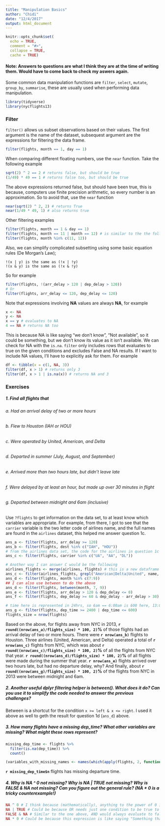 ```yaml
---
title: "Manipulation Basics"
author: "Chidi"
date: "12/4/2017"
output: html_document
---
```


```r
knitr::opts_chunk$set(
  echo = TRUE,
  comment = "#>",
  collapse = TRUE,
  cache = TRUE)
```

#### Note: Answers to questions are what I think they are at the time of writing them. Would have to come back to check my aswers again. 

Some common data manipulation functions are `filter`, `select`, `mutate`, `group_by`, `summarise`, these are usually used when performing data manipulation.  

```r
library(tidyverse)
library(nycflights13)
```

### Filter  

`filter()` allows us subset observations based on their values. The first argument is the name of the dataset, subsequest argument are the expressions for filtering the data frame. 

```r
filter(flights, month == 1, day == 1)
```

When comparing different floating numbers, use the `near` function. Take the following example  

```r
sqrt(2) ^ 2 == 2 # returns false, but should be true 
(1/49) * 49 == 1 # returns false too, but should be true
```
The above expressions returned false, but should have been true, this is because, computers use finite precision arithmetic, so every number is an approximation. So to avoid that, use the `near` function   

```r
near(sqrt(2) ^ 2, 2) # returns True
near(1/49 * 49, 1) # also returns true
```

Other filtering examples  

```r
filter(flights, month == 1 & day == 1)
filter(flights, month == 11 | month == 12) # is similar to the the following below
filter(flights, month %in% c(11, 12)) 
```

Also, we can simplify complicated subsetting using some basic equation rules (De Morgan's Law); 

```
!(x | y) is the same as (!x | !y)
!(x & y) is the same as (!x & !y)
```

So for example  
```r
filter(flights, !(arr_delay > 120 | dep_delay > 120)) 
# Or
filter(flights, arr_delay <= 120, dep_delay <= 120)
```

Note that expressions involving **NA** values are always **NA**, for example  

```r
x <- NA
y <- NA
x == y # evaluates to NA
4 == NA # returns NA too
```
This is because NA is like saying "we don't know", "Not available", so it could be something, but we don't know its value as it isn't available.  We can check for NA with the `is.na`.  `filter` only includes rows that evaluates to true on the given conditions and excludes False and NA results. If I want to include NA values, I'll have to explicitly ask for them. For example  

```r
df <- tibble(x = c(1, NA, 3))
filter(df, x > 1) # returns only 3
filter(df, x > 1 | is.na(x)) # returns NA and 3
```


### Exercises  

##### 1. Find all flights that
###### a. Had an arrival delay of two or more hours
###### b. Flew to Houston (IAH or HOU)
###### c. Were operated by United, American, and Delta
###### d. Departed in summer (July, August, and September)
###### e. Arrived more than two hours late, but didn’t leave late
###### f. Were delayed by at least an hour, but made up over 30 minutes in flight
###### g. Departed between midnight and 6am (inclusive)  

Use `?flights` to get information on the data set, to at least know which variables are appropriate. For example, from there, I got to see that the `carrier` variable is the two letter code of airlines name, and the full names are found in the `airlines` dataset, this helped me answer question 1c.  

```r
ans_a <- filter(flights, arr_delay >= 120)
ans_b <- filter(flights, dest %in% c("IAH", "HOU"))
# from the airlines data set, the code for the airlines in question 1c are UA, AA, and DL. 
ans_c <- filter(flights, carrier %in% c("UA", "AA", "DL"))

# Another way I can answer C would be the following
airlines_flights <- merge(airlines, flights) # this is a new dataframe with all unique variables in both datasets, from there I have the names in the question
ans_c <- filter(airlines_flights, grepl("American|Delta|United", name, ignore.case = TRUE))
ans_d <- filter(flights, month %in% c(7:9)) 
## I can also use between to do the above
ans_d <- filter(flights, between(month, 7, 9))
ans_e <- filter(flights, arr_delay > 120 & dep_delay <= 0)
ans_f <- filter(flights, dep_delay >= 60 & dep_delay - arr_delay > 30)

# time here is represented in 24hrs, so 6am == 6:00am is 600 here, 13:00 is 1300, etc
ans_g <- filter(flights, dep_time >= 2400 | dep_time <= 600)
flights_size = nrow(flights)
```

Based on the above, for flights away from NYC in 2013, **`r round((nrow(ans_a)/flights_size) * 100, 2)`%**  of those flights had an arrival delay of two or more hours. There were **`r nrow(ans_b)`** flights to Houston. Three airlines (United, American, and Delta) operated a total of **`r nrow(ans_c)`** flights from NYC, which was about **`r round((nrow(ans_c)/flights_size) * 100, 2)`%** of all the flights from NYC that year. 
**`r round((nrow(ans_d)/flights_size) * 100, 2)`%** of all flights were made during the summer that year. **`r nrow(ans_e)`** flights arrived over two hours late, but had no departure delay, why? And finally, about **`r round((nrow(ans_g)/flights_size) * 100, 2)`%** of the flights from NYC in 2013 were between midnight and 6am.  

##### 2. Another useful dplyr filtering helper is between(). What does it do? Can you use it to simplify the code needed to answer the previous challenges?  

Between is a shortcut for the condition `x >= left & x <= right`. I used it above as well to geth the result for question 1d (`ans_d`) above.  

##### 3. How many flights have a missing dep_time? What other variables are missing? What might these rows represent? 

```r
missing_dep_time <- flights %>%
  filter(is.na(dep_time)) %>%
  count()

(variables_with_missing_names <- names(which(apply(flights, 2, function(x) any(is.na(x))))))
```

**`r missing_dep_time$n`** flights has missing departure time. 

##### 4. Why is NA ^ 0 not missing? Why is NA | TRUE not missing? Why is FALSE & NA not missing? Can you figure out the general rule? (NA * 0 is a tricky counterexample!)

```r
NA ^ 0 # I think because (mathematically), anything to the power of 0 is always 1
NA | TRUE # Could be because OR needs just one condition to be true to evaluate to true
FALSE & NA # Similar to the one above, AND would always evaluate to false given at least one false expression
NA * 0 # Could be because this expression is like saying "Something thats not available zero times", which should result to "something thats not available". Thats my logical answer for this one, may not be completely right. 
```
